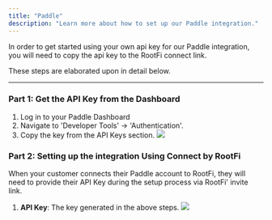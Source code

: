 ```yaml
---
title: "Paddle"
description: "Learn more about how to set up our Paddle integration."
---
```


In order to get started using your own api key for our Paddle integration, you will need to copy the api key to the RootFi connect link.

These steps are elaborated upon in detail below.

---

### Part 1: Get the API Key from the Dashboard

1. Log in to your Paddle Dashboard
2. Navigate to 'Developer Tools' -> 'Authentication'.
3. Copy the key from the API Keys section.
   ![](/images/paddle/paddle_api_key.png)

### Part 2: Setting up the integration Using Connect by RootFi

When your customer connects their Paddle account to RootFi, they will need to provide their API Key during the setup process via RootFi' invite link.
1. **API Key**: The key generated in the above steps.
   ![](/images/paddle/paddle_connect_screen.png)
